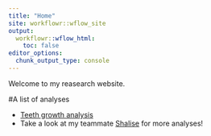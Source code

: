 ```yaml
---
title: "Home"
site: workflowr::wflow_site
output:
  workflowr::wflow_html:
    toc: false
editor_options:
  chunk_output_type: console
---
```


Welcome to my reasearch website.

#A list of analyses

* [Teeth growth analysis](teeth.html)
* Take a look at my teammate [Shalise](https://sburch1.github.io/myproject/) for   more analyses!
